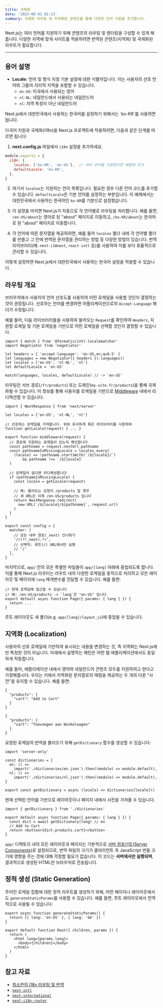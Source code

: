 ```yaml
---
title: 국제화
date: '2023-09-01 01:13'
summary: 국제화 라우팅 및 지역화된 콘텐츠를 통해 다양한 언어 지원을 추가합니다.
---
```

<TOCInline toc={props.toc} asDisclosure />


Next.js는 여러 언어를 지원하기 위해 콘텐츠의 라우팅 및 렌더링을 구성할 수 있게 해줍니다. 다양한 지역에 맞게 사이트를 적용하려면 번역된 콘텐츠(지역화) 및 국제화된 라우트가 필요합니다.

---

## 용어 설명

- **Locale:** 언어 및 형식 지정 기본 설정에 대한 식별자입니다. 이는 사용자의 선호 언어와 그들의 지리적 지역을 포함할 수 있습니다.
  - `en-US`: 미국에서 사용되는 영어
  - `nl-NL`: 네덜란드에서 사용되는 네덜란드어
  - `nl`: 지역 특정이 아닌 네덜란드어

<Callout type="warning" icon="한국어 설정">
Next.js에서 대한민국에서 사용하는 한국어를 설정하기 위해서는 `ko-KR`를 사용하면 됩니다. 

다국어 지원과 국제화(i18n)을 Next.js 프로젝트에 적용하려면, 다음과 같은 단계를 따르면 됩니다:

1. **next.config.js** 파일에서 `i18n` 설정을 추가하세요.

```js
module.exports = {
  i18n: {
    locales: ['ko-KR', 'en-US'],  // 여러 언어를 지원한다면 배열에 추가
    defaultLocale: 'ko-KR',
  },
}
```

2. 여기서 `locales`는 지원하는 언어 목록입니다. 필요한 경우 다른 언어 코드를 추가할 수 있습니다. `defaultLocale`은 기본 언어를 설정하는 부분입니다. 이 예제에서는 대한민국에서 사용하는 한국어인 `ko-KR`를 기본으로 설정했습니다.

3. 이 설정을 마치면 Next.js가 자동으로 각 언어별로 라우팅을 처리합니다. 예를 들면, `/en-US/about`는 영어로 된 "about" 페이지로 이동하고, `/ko-KR/about`는 한국어로 된 "about" 페이지로 이동합니다.

4. 각 언어에 따른 문자열을 제공하려면, 예를 들어 `locales` 폴더 내에 각 언어별 폴더를 만들고 그 안에 번역된 문자열을 관리하는 방법 등 다양한 방법이 있습니다. 번역 라이브러리(예: `next-i18next`, `react-intl` 등)를 사용하여 이를 보다 효율적으로 관리할 수 있습니다.

이렇게 설정하면 Next.js에서 대한민국에서 사용하는 한국어 설정을 적용할 수 있습니다.
</Callout>

## 라우팅 개요

브라우저에서 사용자의 언어 선호도를 사용하여 어떤 로케일을 사용할 것인지 결정하는 것이 권장됩니다. 선호하는 언어를 변경하면 어플리케이션으로의 `Accept-Language` 헤더가 수정됩니다.

예를 들어, 다음 라이브러리들을 사용하여 들어오는 `Request`를 확인하여 `Headers`, 지원할 로케일 및 기본 로케일을 기반으로 어떤 로케일을 선택할 것인지 결정할 수 있습니다.

```js:"middleware.js"
import { match } from '@formatjs/intl-localematcher'
import Negotiator from 'negotiator'

let headers = { 'accept-language': 'en-US,en;q=0.5' }
let languages = new Negotiator({ headers }).languages()
let locales = ['en-US', 'nl-NL', 'nl']
let defaultLocale = 'en-US'

match(languages, locales, defaultLocale) // -> 'en-US'
```

라우팅은 서브 경로(`/fr/products`) 또는 도메인(`my-site.fr/products`)을 통해 국제화될 수 있습니다. 이 정보를 통해 사용자를 로케일을 기반으로 [Middleware](/docs/nextjs/routing/middleware) 내에서 리디렉션할 수 있습니다.

```js:"middleware.js"
import { NextResponse } from 'next/server'

let locales = ['en-US', 'nl-NL', 'nl']

// 선호하는 로케일을 가져옵니다. 위와 유사하게 혹은 라이브러리를 사용하여
function getLocale(request) { ... }

export function middleware(request) {
  // 경로에 지원하는 로케일이 있는지 확인합니다
  const pathname = request.nextUrl.pathname
  const pathnameIsMissingLocale = locales.every(
    (locale) => !pathname.startsWith(`/${locale}/`) 
        && pathname !== `/${locale}`
  )

  // 로케일이 없다면 리디렉션합니다
  if (pathnameIsMissingLocale) {
    const locale = getLocale(request)

    // 예: 들어오는 요청이 /products 일 경우
    // 새 URL은 이제 /en-US/products 입니다
    return NextResponse.redirect(
      new URL(`/${locale}/${pathname}`, request.url)
    )
  }
}

export const config = {
  matcher: [
    // 모든 내부 경로(_next) 건너뛰기
    '/((?!_next).*)',
    // 선택적: 루트(/) URL에서만 실행
    // '/'
  ],
}
```

마지막으로, `app/` 안의 모든 특별한 파일들이 `app/[lang]` 아래에 중첩되도록 합니다. 이를 통해 Next.js 라우터는 라우트 내의 다양한 로케일을 동적으로 처리하고 모든 레이아웃 및 페이지에 `lang` 매개변수를 전달할 수 있습니다. 예를 들면:

```jsx:"app/[lang]/page.js"
// 현재 로케일에 접근할 수 있습니다
// 예: /en-US/products -> `lang`은 "en-US" 입니다
export default async function Page({ params: { lang } }) {
  return ...
}
```

루트 레이아웃도 새 폴더(e.g. `app/[lang]/layout.js`)에 중첩될 수 있습니다.


## 지역화 (Localization)

사용자의 선호 로케일에 기반하여 표시되는 내용을 변경하는 것, 즉 지역화는 Next.js에만 특정한 것이 아닙니다. 아래에서 설명하는 패턴은 어떤 웹 애플리케이션에서도 동일하게 작동합니다.

예를 들어, 애플리케이션 내에서 영어와 네덜란드어 콘텐츠 모두를 지원하려고 한다고 가정해봅시다. 우리는 키에서 지역화된 문자열로의 매핑을 제공하는 두 개의 다른 "사전"을 유지할 수 있습니다. 예를 들면:

```json:"dictionaries/en.json"
{
  "products": {
    "cart": "Add to Cart"
  }
}
```

```json:"dictionaries/nl.json"
{
  "products": {
    "cart": "Toevoegen aan Winkelwagen"
  }
}
```

요청된 로케일의 번역을 불러오기 위해 `getDictionary` 함수를 생성할 수 있습니다:

```jsx:"app/[lang]/dictionaries.js"
import 'server-only'

const dictionaries = {
  en: () => 
    import('./dictionaries/en.json').then((module) => module.default),
  nl: () => 
    import('./dictionaries/nl.json').then((module) => module.default),
}

export const getDictionary = async (locale) => dictionaries[locale]()
```

현재 선택된 언어를 기반으로 레이아웃이나 페이지 내에서 사전을 가져올 수 있습니다.

```jsx:"app/[lang]/page.js"
import { getDictionary } from './dictionaries'

export default async function Page({ params: { lang } }) {
  const dict = await getDictionary(lang) // en
  // Add to Cart
  return <button>{dict.products.cart}</button> 
}
```

`app/` 디렉토리 내의 모든 레이아웃과 페이지는 기본적으로 [서버 컴포넌트(Server Components)](/docs/nextjs/rendering/server-components)로 설정되므로, 번역 파일의 크기가 클라이언트 측 JavaScript 번들 크기에 영향을 주는 것에 대해 걱정할 필요가 없습니다. 이 코드는 **서버에서만 실행되며**, 결과적으로 생성된 HTML만 브라우저로 전송됩니다.

## 정적 생성 (Static Generation)

주어진 로케일 집합에 대한 정적 라우트를 생성하기 위해, 어떤 페이지나 레이아웃에서도 `generateStaticParams`를 사용할 수 있습니다. 예를 들면, 루트 레이아웃에서 전역적으로 사용될 수 있습니다:

```jsx:"app/[lang]/layout.js"
export async function generateStaticParams() {
  return [{ lang: 'en-US' }, { lang: 'de' }]
}

export default function Root({ children, params }) {
  return (
    <html lang={params.lang}>
      <body>{children}</body>
    </html>
  )
}
```

## 참고 자료

- [최소한의 i18n 라우팅 및 번역](https://github.com/vercel/next.js/tree/canary/examples/app-dir-i18n-routing)
- [`next-intl`](https://next-intl-docs.vercel.app/docs/next-13)
- [`next-international`](https://github.com/QuiiBz/next-international)
- [`next-i18n-router`](https://github.com/i18nexus/next-i18n-router)